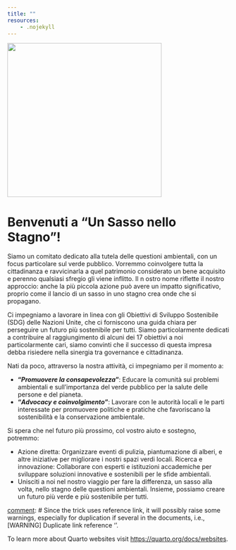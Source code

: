 ```yaml
---
title: ""
resources:
    - .nojekyll
---
```

![](assets/img/logo_USNS.jpeg){height=350}




# **Benvenuti a "Un Sasso nello Stagno"!**

Siamo un comitato dedicato alla tutela delle questioni ambientali, con un focus particolare sul verde pubblico. Vorremmo coinvolgere tutta la cittadinanza e ravvicinarla a quel patrimonio considerato un bene acquisito e perenno qualsiasi sfregio gli viene inflitto.  Il n
ostro nome riflette il nostro approccio: anche la più piccola azione può avere un impatto significativo, proprio come il lancio di un sasso in uno stagno crea onde che si propagano.

Ci impegniamo a lavorare in linea con gli Obiettivi di Sviluppo Sostenibile (SDG) delle Nazioni Unite, che ci forniscono una guida chiara per perseguire un futuro più sostenibile per tutti. Siamo particolarmente dedicati a contribuire al raggiungimento di alcuni dei 17 obiettivi a noi particolarmente cari, siamo convinti che il successo di questa impresa debba risiedere nella sinergia tra governance e cittadinanza.

Nati da poco, attraverso la nostra attività, ci impegniamo per il momento a:

- **"*Promuovere la consapevolezza*"**: Educare la comunità sui problemi ambientali e sull'importanza del verde pubblico per la salute delle persone e del pianeta.
- **"*Advocacy e coinvolgimento*"**: Lavorare con le autorità locali e le parti interessate per promuovere politiche e pratiche che favoriscano la sostenibilità e la conservazione ambientale.

Si spera che nel futuro più prossimo, col vostro aiuto e sostegno, potremmo:

- Azione diretta: Organizzare eventi di pulizia, piantumazione di alberi, e altre iniziative per migliorare i nostri spazi verdi locali.
Ricerca e innovazione: Collaborare con esperti e istituzioni accademiche per sviluppare soluzioni innovative e sostenibili per le sfide ambientali.
- Unisciti a noi nel nostro viaggio per fare la differenza, un sasso alla volta, nello stagno delle questioni ambientali. Insieme, possiamo creare un futuro più verde e più sostenibile per tutti.






[]: # (This is a comment)

[]: # "And this is a comment"

[]: # 'Also this is a comment'

[//]: # (Yet another comment)

[comment]: # (Still another comment)

[comment]: # Since the trick uses reference link, it will possibly raise some warnings, especially for duplication if several in the documents, i.e., [WARNING] Duplicate link reference '[]'.

<!-- 
![logo](https://assets.digitalocean.com/articles/alligator/boo.svg "a title")
-->

To learn more about Quarto websites visit <https://quarto.org/docs/websites>.
